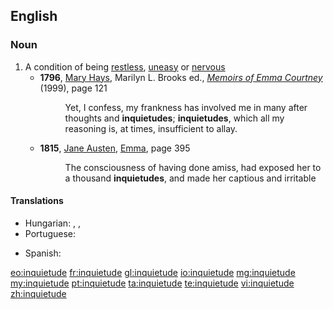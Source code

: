 ==English==

===Noun===
{{en-noun}}

# A condition of being [[restless]], [[uneasy]] or [[nervous]]
#* '''1796''', [[w:Mary Hays|Mary Hays]], Marilyn L. Brooks ed., ''[[w:Memoirs of Emma Courtney|Memoirs of Emma Courtney]]'' (1999), page 121
#*: Yet, I confess, my frankness has involved me in many after thoughts and '''inquietudes'''; '''inquietudes''', which all my reasoning is, at times, insufficient to allay.
#* '''1815''', [[w:Jane Austen|Jane Austen]], [[w:Emma|Emma]], page 395
#*: The consciousness of having done amiss, had exposed her to a thousand '''inquietudes''', and made her captious and irritable

====Translations====
{{trans-top|the condition of being restless, uneasy or nervous}}
* Hungarian: {{t+|hu|nyugtalanság}}, {{t|hu|izgatottság}}, {{t|hu|izgalom}}
* Portuguese: {{t+|pt|inquietude}}
{{trans-mid}}
* Spanish: {{t-|es|inquietud|f}}
{{trans-bottom}}

[[eo:inquietude]]
[[fr:inquietude]]
[[gl:inquietude]]
[[io:inquietude]]
[[mg:inquietude]]
[[my:inquietude]]
[[pt:inquietude]]
[[ta:inquietude]]
[[te:inquietude]]
[[vi:inquietude]]
[[zh:inquietude]]